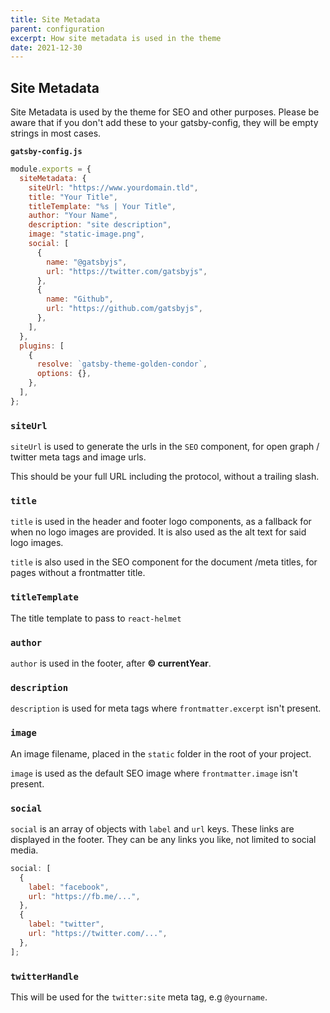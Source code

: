 ```yaml
---
title: Site Metadata
parent: configuration
excerpt: How site metadata is used in the theme
date: 2021-12-30
---
```


## Site Metadata

Site Metadata is used by the theme for SEO and other purposes. Please be aware that if you don't add these to your gatsby-config, they will be empty strings in most cases.

**`gatsby-config.js`**

```js {3-17}
module.exports = {
  siteMetadata: {
    siteUrl: "https://www.yourdomain.tld",
    title: "Your Title",
    titleTemplate: "%s | Your Title",
    author: "Your Name",
    description: "site description",
    image: "static-image.png",
    social: [
      {
        name: "@gatsbyjs",
        url: "https://twitter.com/gatsbyjs",
      },
      {
        name: "Github",
        url: "https://github.com/gatsbyjs",
      },
    ],
  },
  plugins: [
    {
      resolve: `gatsby-theme-golden-condor`,
      options: {},
    },
  ],
};
```

### `siteUrl`

`siteUrl` is used to generate the urls in the `SEO` component, for open graph / twitter meta tags and image urls.

This should be your full URL including the protocol, without a trailing slash.

### `title`

`title` is used in the header and footer logo components, as a fallback for when no logo images are provided. It is also used as the alt text for said logo images.

`title` is also used in the SEO component for the document /meta titles, for pages without a frontmatter title.

### `titleTemplate`

The title template to pass to <Link href="https://github.com/nfl/react-helmet">`react-helmet`</Link>

### `author`

`author` is used in the footer, after **© currentYear**.

### `description`

`description` is used for meta tags where `frontmatter.excerpt` isn't present.

### `image`

An image filename, placed in the `static` folder in the root of your project.

`image` is used as the default SEO image where `frontmatter.image` isn't present.

### `social`

`social` is an array of objects with `label` and `url` keys. These links are displayed in the footer. They can be any links you like, not limited to social media.

```js
social: [
  {
    label: "facebook",
    url: "https://fb.me/...",
  },
  {
    label: "twitter",
    url: "https://twitter.com/...",
  },
];
```

### `twitterHandle`

This will be used for the `twitter:site` meta tag, e.g `@yourname`.
